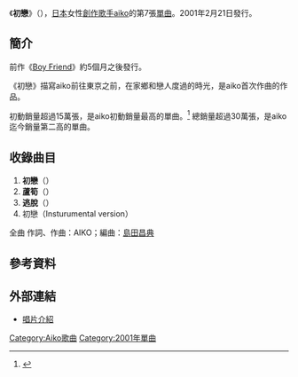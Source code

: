 {{Infobox Single
|Name       = 初戀<br />{{lang|ja|初恋}}
|Artist     = [[aiko|aiko]]
|Album      = [[夏服|夏服]]
|Released   = 2001年2月21日
|Recorded   = 
|Genre      = [[J-POP|J-POP]]
|Length     = 19分43秒
|Label      = [[PONY_CANYON|PONY CANYON]]
|Writer     = [[aiko|AIKO]]
|Producer   = [[島田昌典|島田昌典]]
|Reviews    =
|Chart position =  * 週間最高排行第3位（[[Oricon公信榜|Oricon]]）
* 2000年度年間排行第60位（[[Oricon公信榜|Oricon]]）
|Certification  = * 白金（[[日本唱片協會|日本唱片協會]]）
|Last single  = [[Boy_Friend_(aiko單曲)|Boy Friend]]<br />（2000年）
|This single  = '''初戀'''<br />（2001年）
|Next single  = [[Rosie|Rosie]]<br />（2001年）
}}
《'''初戀'''》（{{lang-ja|'''初恋'''}}），[[日本|日本]]女性[[創作歌手|創作歌手]][[aiko|aiko]]的第7張[[單曲|單曲]]。2001年2月21日發行。

==簡介==
前作《[[Boy_Friend_(aiko單曲)|Boy Friend]]》約5個月之後發行。

《初戀》描寫aiko前往東京之前，在家鄉和戀人度過的時光，是aiko首次作曲的作品。

初動銷量超過15萬張，是aiko初動銷量最高的單曲。<ref>{{Cite web |url=http://www.musictvprogram.com/corner-ranking-2001-3-5.html |script-title=ja:2001年3月5日付 シングルチャート |accessdate=2011-03-09 |archive-date=2011-05-20 |archive-url=https://web.archive.org/web/20110520143101/http://musictvprogram.com/corner-ranking-2001-3-5.html |dead-url=no }}</ref> 總銷量超過30萬張，是aiko迄今銷量第二高的單曲。

==收錄曲目==
# '''初戀'''（{{lang|ja|初恋}}）
# '''蘆筍'''（{{lang|ja|アスパラ}}）
# '''逃脫'''（{{lang|ja|脱出}}）
# 初戀（Insturumental version）

全曲 作詞、作曲：AIKO；編曲：[[島田昌典|島田昌典]]　

==參考資料==
{{Reflist}}

==外部連結==
*[https://web.archive.org/web/20110908013559/http://hp.ponycanyon.co.jp/pchp/cgi-bin/PCHPM.pl?TRGID=PCHP_SKH_1010&CMD=DSP&DSP_SKHBNG=200000002134&DSP_SKHKETSEQ=001 唱片介紹]

{{aiko}}

{{DEFAULTSORT:Hatsukoi}}
[[Category:Aiko歌曲|Category:Aiko歌曲]]
[[Category:2001年單曲|Category:2001年單曲]]